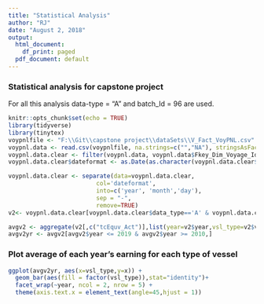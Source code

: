 ```yaml
---
title: "Statistical Analysis"
author: "RJ"
date: "August 2, 2018"
output:
  html_document:
    df_print: paged
  pdf_document: default
---
```


### Statistical analysis for capstone project

For all this analysis data-type = "A"  and batch_Id = 96 are used.  

```r
knitr::opts_chunk$set(echo = TRUE)
library(tidyverse)
library(tinytex)
voypnlfile <- "F:\\Git\\capstone project\\dataSets\\V_Fact_VoyPNL.csv"
voypnl.data <- read.csv(voypnlfile, na.strings=c("","NA"), stringsAsFactors = FALSE)
voypnl.data.clear <- filter(voypnl.data, voypnl.data$Fkey_Dim_Voyage_Id != "-1")
voypnl.data.clear$dateformat <- as.Date(as.character(voypnl.data.clear$Fkey_DimTime_CompletedGMT),format="%Y%m%d")

voypnl.data.clear <- separate(data=voypnl.data.clear, 
                         col='dateformat', 
                         into=c('year', 'month','day'), 
                         sep = "-",
                         remove=TRUE)
v2<- voypnl.data.clear[voypnl.data.clear$data_type=='A' & voypnl.data.clear$BatchId=="96",]

avgv2 <- aggregate(v2[,c("tcEquv_Act")],list(year=v2$year,vsl_type=v2$vsl_type), mean)
avgv2yr <- avgv2[avgv2$year <= 2019 & avgv2$year >= 2010,]

```


### Plot average of each year's earning for each type of vessel

```r
ggplot(avgv2yr, aes(x=vsl_type,y=x)) +
  geom_bar(aes(fill = factor(vsl_type)),stat="identity")+
  facet_wrap(~year, ncol = 2, nrow = 5) +
  theme(axis.text.x = element_text(angle=45,hjust = 1))  
```


